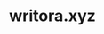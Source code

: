 ---
title: writora.xyz
description: Create AI-powered blogs with videos, customize content, and export in Markdown—effortless and efficient!
image: /showcase/writora.png
href: https://writora.xyz
featured: true
affiliation: Open Source Project
---